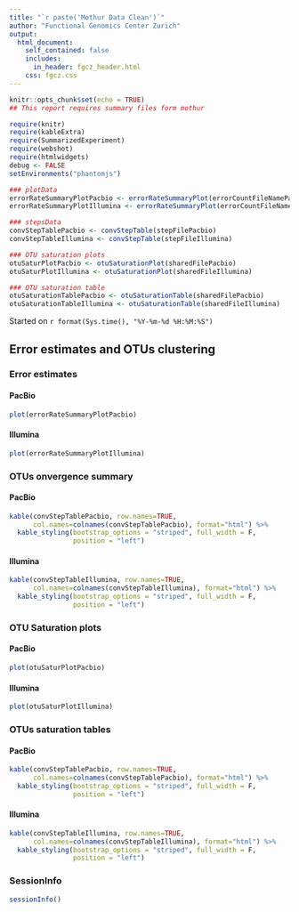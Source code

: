 ```yaml
---
title: "`r paste('Mothur Data Clean')`"
author: "Functional Genomics Center Zurich"
output: 
  html_document:
    self_contained: false
    includes:
      in_header: fgcz_header.html
    css: fgcz.css
---
```


```r
knitr::opts_chunk$set(echo = TRUE)
## This report requires summary files form mothur

require(knitr)
require(kableExtra)
require(SummarizedExperiment)
require(webshot)
require(htmlwidgets)
debug <- FALSE
setEnvironments("phantomjs")
```

```r
### plotData 
errorRateSummaryPlotPacbio <- errorRateSummaryPlot(errorCountFileNamePacbio)
errorRateSummaryPlotIllumina <- errorRateSummaryPlot(errorCountFileNameIllumina)

### stepsData
convStepTablePacbio <- convStepTable(stepFilePacbio)
convStepTableIllumina <- convStepTable(stepFileIllumina)

### OTU saturation plots
otuSaturPlotPacbio <- otuSaturationPlot(sharedFilePacbio)
otuSaturPlotIllumina <- otuSaturationPlot(sharedFileIllumina)

### OTU saturation table 
otuSaturationTablePacbio <- otuSaturationTable(sharedFilePacbio)
otuSaturationTableIllumina <- otuSaturationTable(sharedFileIllumina)
```

Started on `r format(Sys.time(), "%Y-%m-%d %H:%M:%S")`

## Error estimates and OTUs clustering {.tabset}

### Error estimates
#### PacBio
```r
plot(errorRateSummaryPlotPacbio)
```

#### Illumina
```r
plot(errorRateSummaryPlotIllumina)
```

### OTUs onvergence summary
#### PacBio
```r
kable(convStepTablePacbio, row.names=TRUE, 
      col.names=colnames(convStepTablePacbio), format="html") %>%
  kable_styling(bootstrap_options = "striped", full_width = F,
                position = "left")
```

#### Illumina
```r
kable(convStepTableIllumina, row.names=TRUE, 
      col.names=colnames(convStepTableIllumina), format="html") %>%
  kable_styling(bootstrap_options = "striped", full_width = F,
                position = "left")
```

### OTU Saturation plots
#### PacBio
```r
plot(otuSaturPlotPacbio)
```

#### Illumina
```r
plot(otuSaturPlotIllumina)
```

### OTUs saturation tables
#### PacBio
```r
kable(convStepTablePacbio, row.names=TRUE, 
      col.names=colnames(convStepTablePacbio), format="html") %>%
  kable_styling(bootstrap_options = "striped", full_width = F,
                position = "left")
```

#### Illumina
```r
kable(convStepTableIllumina, row.names=TRUE, 
      col.names=colnames(convStepTableIllumina), format="html") %>%
  kable_styling(bootstrap_options = "striped", full_width = F,
                position = "left")
```

### SessionInfo
```r
sessionInfo()
```
